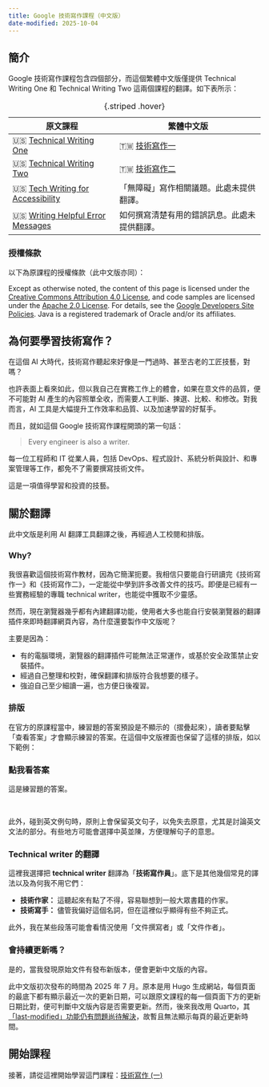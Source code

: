```yaml
---
title: Google 技術寫作課程（中文版）
date-modified: 2025-10-04
---
```


## 簡介

Google 技術寫作課程包含四個部分，而這個繁體中文版僅提供 Technical Writing One 和 Technical Writing Two 這兩個課程的翻譯。如下表所示：

| 原文課程 | 繁體中文版 |
| --------|-----------|
| 🇺🇸 [Technical Writing One](https://developers.google.com/tech-writing/one) | 🇹🇼 [技術寫作一](one/) |
| 🇺🇸 [Technical Writing Two](https://developers.google.com/tech-writing/two) | 🇹🇼 [技術寫作二](two/) |
| 🇺🇸 [Tech Writing for Accessibility](https://developers.google.com/tech-writing/accessibility) | 「無障礙」寫作相關議題。此處未提供翻譯。 |
| 🇺🇸 [Writing Helpful Error Messages](https://developers.google.com/tech-writing/error-messages) | 如何撰寫清楚有用的錯誤訊息。此處未提供翻譯。 |

: {.striped .hover}

::: {.callout-note}
### 授權條款
以下為原課程的授權條款（此中文版亦同）：

Except as otherwise noted, the content of this page is licensed under the [Creative Commons Attribution 4.0 License](https://creativecommons.org/licenses/by/4.0/), and code samples are licensed under the [Apache 2.0 License](https://www.apache.org/licenses/LICENSE-2.0). For details, see the [Google Developers Site Policies](https://developers.google.com/site-policies). Java is a registered trademark of Oracle and/or its affiliates.
:::

## 為何要學習技術寫作？

在這個 AI 大時代，技術寫作聽起來好像是一門過時、甚至古老的工匠技藝，對嗎？

也許表面上看來如此，但以我自己在實務工作上的體會，如果在意文件的品質，便不可能對 AI 產生的內容照單全收，而需要人工判斷、揀選、比較、和修改。對我而言，AI 工具是大幅提升工作效率和品質、以及加速學習的好幫手。

而且，就如這個 Google 技術寫作課程開頭的第一句話：

> Every engineer is also a writer.

每一位工程師和 IT 從業人員，包括 DevOps、程式設計、系統分析與設計、和專案管理等工作，都免不了需要撰寫技術文件。

這是一項值得學習和投資的技藝。

## 關於翻譯

此中文版是利用 AI 翻譯工具翻譯之後，再經過人工校閱和排版。

### Why?

我很喜歡這個技術寫作教材，因為它簡潔扼要。我相信只要能自行研讀完《技術寫作一》和《技術寫作二》，一定能從中學到許多改善文件的技巧。即便是已經有一些實務經驗的專職 technical writer，也能從中獲取不少靈感。

然而，現在瀏覽器幾乎都有內建翻譯功能，使用者大多也能自行安裝瀏覽器的翻譯插件來即時翻譯網頁內容，為什麼還要製作中文版呢？

主要是因為：

- 有的電腦環境，瀏覽器的翻譯插件可能無法正常運作，或基於安全政策禁止安裝插件。
- 經過自己整理和校對，確保翻譯和排版符合我想要的樣子。
- 強迫自己至少細讀一遍，也方便日後複習。

### 排版

在官方的原課程當中，練習題的答案預設是不顯示的（摺疊起來），讀者要點擊「查看答案」才會顯示練習的答案。在這個中文版裡面也保留了這樣的排版，如以下範例：

::: {.callout-note collapse="true"}
### 點我看答案

這是練習題的答案。
:::

<br/>

此外，碰到英文例句時，原則上會保留英文句子，以免失去原意，尤其是討論英文文法的部分。有些地方可能會選擇中英並陳，方便理解句子的意思。

### Technical writer 的翻譯

這裡我選擇把 **technical writer** 翻譯為「**技術寫作員**」。底下是其他幾個常見的譯法以及為何我不用它們：

- **技術作家：** 這聽起來有點了不得，容易聯想到一般大眾書籍的作家。
- **技術寫手：** 儘管我偏好這個名詞，但在這裡似乎顯得有些不夠正式。

此外，我在某些段落可能會看情況使用「文件撰寫者」或「文件作者」。

### 會持續更新嗎？

是的，當我發現原始文件有發布新版本，便會更新中文版的內容。

::: {.callout-note}
此中文版初次發布的時間為 2025 年 7 月。原本是用 Hugo 生成網站，每個頁面的最底下都有顯示最近一次的更新日期，可以跟原文課程的每一個頁面下方的更新日期比對，便可判斷中文版內容是否需要更新。然而，後來我改用 Quarto，其[「last-modified」功能仍有問題尚待解決](https://github.com/quarto-dev/quarto-cli/issues/5967)，故暫且無法顯示每頁的最近更新時間。
:::

## 開始課程

接著，請從這裡開始學習這門課程：[技術寫作 (一)](one/introduction/index.qmd)
